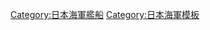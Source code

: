 {{Navbox
|name = 日本重巡洋艦
|title = [[大日本帝國海軍]][[重巡洋舰]]
|bodyclass = hlist
|image = [[Image:Naval Ensign of Japan.svg|75px]]

|group1 = 建造艦
|list1 = {{Navbox|child
|groupstyle = width:4em;
|group1 = [[古鹰级重巡洋舰|古鷹型]]
|list1 =
* [[古鷹號重巡洋艦|古鷹]]
* [[加古號重巡洋艦|加古]]

|group2 = [[青葉級重巡洋艦|青葉型]]
|list2 =
* [[青葉號重巡洋艦|青葉]]
* [[衣笠號重巡洋艦|衣笠]]

|group3 = [[妙高级重巡洋舰|妙高型]]
|list3 =
* [[妙高號重巡洋艦|妙高]]
* [[那智號重巡洋艦|那智]]
* [[足柄號重巡洋艦|足柄]]
* [[羽黑號重巡洋艦|羽黑]]

|group4 = [[高雄型重巡洋艦|高雄型]]
|list4 =
* [[高雄號重巡洋艦|高雄]]
* [[愛宕號重巡洋艦|愛宕]]
* [[鳥海號重巡洋艦|鳥海]]
* [[摩耶號重巡洋艦|摩耶]]

|group5 = [[最上级重巡洋舰|最上型]]
|list5 =
* [[最上號重巡洋艦|最上]]
* [[三隈號重巡洋艦|三隈]]
* [[鈴谷號重巡洋艦|鈴谷]]
* [[熊野號重巡洋艦|熊野]]

|group6 = [[利根型重巡洋艦|利根型]]
|list6 =
* [[利根號重巡洋艦|利根]]
* [[筑摩号重巡洋舰|-{筑}-摩]]
}}

|group2 = 未成艦
|list2 = {{Navbox|child
|groupstyle = width:4em;
|group1 = [[伊吹級重巡洋艦|伊吹型]]
|list1 =
* [[伊吹號航空母艦|伊吹]]
* 第301號艦
}}

|group3 = <div style="text-align: center;">計劃</div>
|list3 = {{Navbox|child
|groupstyle = width:4em;
|liststyle = width:auto;
|group1 = {{Link-ja|改高雄型重巡洋艦|高雄型重巡洋艦#改高雄型重巡洋艦|改高雄型}}
|list1 =
* 4隻

|group2 = [[改利根級重巡洋艦|改利根型]]
|list2 =
* 2隻
}}

|below =
* [[Template:日本戰艦|戰艦]]
* [[Template:日本航空母艦|航空母艦]]
* 巡洋艦
** [[Template:日本防護巡洋艦|防護巡洋艦]]
** [[Template:日本裝甲巡洋艦|裝甲巡洋艦]]
** [[Template:日本輕巡洋艦|輕巡洋艦]]
* [[Template:日本驅逐艦|驅逐艦]]
* [[Template:日本潜艦|潜艦]]
* [[Template:日本運輸艦|運輸艦]]<br/>[[大日本帝國海軍艦艇列表]]

}}<noinclude>
{{collapsible option}}
[[Category:日本海軍艦船]]
[[Category:日本海軍模板]]
</noinclude>